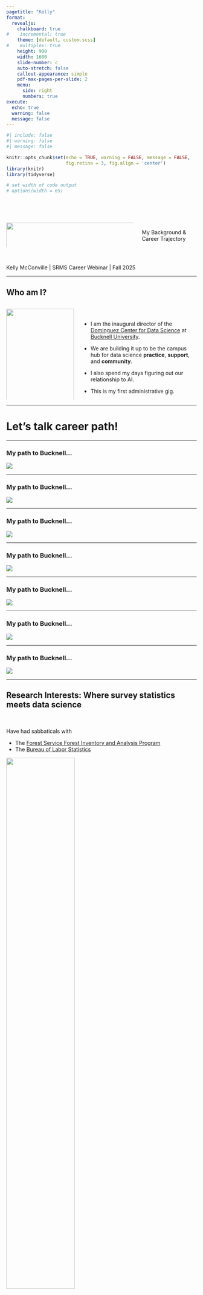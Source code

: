 ```yaml
---
pagetitle: "Kelly"
format: 
  revealjs:
    chalkboard: true
#    incremental: true
    theme: [default, custom.scss]
#    multiplex: true
    height: 900
    width: 1600
    slide-number: c
    auto-stretch: false
    callout-appearance: simple
    pdf-max-pages-per-slide: 2
    menu: 
      side: right
      numbers: true
execute:
  echo: true
  warning: false
  message: false
---
```


```r
#| include: false
#| warning: false
#| message: false

knitr::opts_chunk$set(echo = TRUE, warning = FALSE, message = FALSE, 
                      fig.retina = 3, fig.align = 'center')
library(knitr)
library(tidyverse)

# set width of code output
# options(width = 65)
```



::::: columns
::: {.column .center width="70%"}

<br>
<br>

![](img/my_path-7.jpg){width="110%"}
:::

::: {.column .center width="30%"}
<br>
<br>
<br>

[My Background & Career Trajectory]{.custom-title2}



:::
:::::

<br>

[Kelly McConville \| SRMS Career Webinar \| Fall 2025]{.custom-subtitle .center}

------------------------------------------------------------------------

## Who am I?

::::: columns
::: {.column .center width="35%"}
![](img/bison_charts.png){width="100%"}
:::

::: {.column width="60%"}
\


-   I am the inaugural director of the [Dominguez Center for Data Science](https://www.bucknell.edu/dcds) at [Bucknell University](https://www.bucknell.edu).



- We are building it up to be the campus hub for data science  **practice**, **support**, and **community**.



-   I also spend my days figuring out our relationship to AI.



- This is my first administrative gig.

:::
:::::

----



# Let's talk career path!

---

### My path to Bucknell...

![](img/my_path-1.jpg)


-------------------------------------------------------------

### My path to Bucknell...

![](img/my_path-2.jpg)



------------------------------------------------------------------------

### My path to Bucknell...

![](img/my_path-3.jpg)

------------------------------------------------------------------------

### My path to Bucknell...

![](img/my_path-4.jpg)

------------------------------------------------------------------------

### My path to Bucknell...

![](img/my_path-5.jpg)

------------------------------------------------------------------------

### My path to Bucknell...

![](img/my_path-6.jpg)

------------------------------------------------------------------------

### My path to Bucknell...


![](img/my_path-7.jpg)


------------------------------------------------------------------------

## Research Interests: Where survey statistics meets data science

<br>

Have had sabbaticals with  

* The [Forest Service Forest Inventory and Analysis Program](https://research.fs.usda.gov/programs/fia)
* The [Bureau of Labor Statistics](https://www.bls.gov/)


![](img/logos.jpeg){width="60%" fig-align="center"}

------------------------------------------------------------------------

## Research Interests: Where survey statistics meets data science

```r

knitr::include_graphics("img/data.jpeg")

```

------------------------------------------------------------------------

### Advising Undergraduate Forestry Data Science Research

::: {layout-ncol="2"}
![](img/Forest_and_IceCream_Lovers.jpeg)


![](img/trees_UFDS2025.jpg)
:::

------------------------------------------------------------------------

## Some Reflections

::::: columns
::: {.column .center width="40%"}
![](img/seedlings.jpg){width="80%"}
:::

::: {.column width="60%"}


-   I have been on the job market a few times and so have thoughts on how to put together a **good** packet.


-   Happy to compare and contrast the different roles I've held:
    - **Assistant to associate professor** at small liberal arts colleges
    - **Teaching faculty** at a research university
    - **Administrator** for a data science center
    - Happy to compare and contrast these types of roles.

:::
:::::

------------------------------------------------------------------------

## Some Reflections

::::: columns
::: {.column .center width="40%"}
![](img/seedlings.jpg){width="80%"}
:::

::: {.column width="60%"}


-  It is okay to **move** and it is okay to **stay**.
    - Don't strive for the **perfect fit.**

-  The people you work with regularly are important.
    - You have **less control** over your departmental colleagues.
    - You have **more control** over your research collaborators.
    
-  Choose your service commitments wisely.

:::
:::::


##  Excited to chat about the application process!


![](img/my_path-7.jpg)

